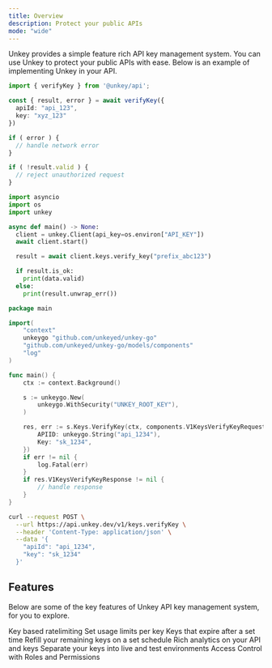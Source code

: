```yaml
---
title: Overview
description: Protect your public APIs
mode: "wide"
---
```


Unkey provides a simple feature rich API key management system. You can use Unkey to protect your public APIs with ease. Below is an example of implementing Unkey in your API.

<CodeGroup>

```ts Typescript
import { verifyKey } from '@unkey/api';

const { result, error } = await verifyKey({
  apiId: "api_123",
  key: "xyz_123"
})

if ( error ) {
  // handle network error
}

if ( !result.valid ) {
  // reject unauthorized request
}
```

```py Python
import asyncio
import os
import unkey

async def main() -> None:
  client = unkey.Client(api_key=os.environ["API_KEY"])
  await client.start()

  result = await client.keys.verify_key("prefix_abc123")

  if result.is_ok:
    print(data.valid)
  else:
    print(result.unwrap_err())

```
```go Golang
package main

import(
	"context"
	unkeygo "github.com/unkeyed/unkey-go"
	"github.com/unkeyed/unkey-go/models/components"
	"log"
)

func main() {
    ctx := context.Background()

    s := unkeygo.New(
        unkeygo.WithSecurity("UNKEY_ROOT_KEY"),
    )

    res, err := s.Keys.VerifyKey(ctx, components.V1KeysVerifyKeyRequest{
        APIID: unkeygo.String("api_1234"),
        Key: "sk_1234",
    })
    if err != nil {
        log.Fatal(err)
    }
    if res.V1KeysVerifyKeyResponse != nil {
        // handle response
    }
}
```
```bash cURL
curl --request POST \
  --url https://api.unkey.dev/v1/keys.verifyKey \
  --header 'Content-Type: application/json' \
  --data '{
    "apiId": "api_1234",
    "key": "sk_1234"
  }'
```


</CodeGroup>

## Features

Below are some of the key features of Unkey API key management system, for you to explore.

<CardGroup cols={2}>
  <Card title="Ratelimiting" href="/apis/features/ratelimiting"  >
   Key based ratelimiting
  </Card>
  <Card title="Usage limited keys"  href="/apis/features/remaining">
    Set usage limits per key
  </Card>
   <Card title="Temporary Keys"  href="/apis/features/temp-keys">
    Keys that expire after a set time
  </Card>
  <Card title="Refillable Keys"  href="/apis/features/refill">
   Refill your remaining keys on a set schedule
 </Card>
 <Card title="Analytics"  href="/apis/features/analytics">
  Rich analytics on your API and keys
</Card>
<Card title="Environments"  href="/apis/features/environments">
 Separate your keys into live and test environments
</Card>
<Card title="Authorization"  href="/apis/features/authorization/introduction">
 Access Control with Roles and Permissions
</Card>
  </CardGroup>
